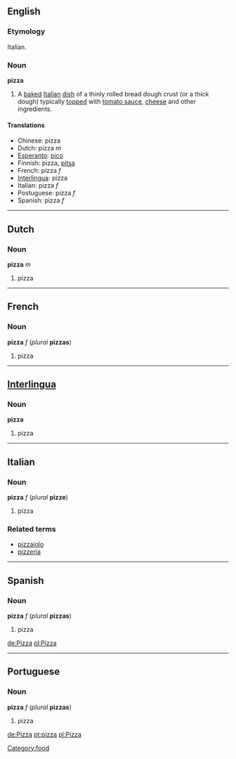 ==English==
===Etymology===
Italian.

===Noun===
'''pizza'''
# A [[baked]] [[Italian]] [[dish]] of a thinly rolled bread dough crust (or a thick dough) typically [[top]]ped with [[tomato sauce]], [[cheese]] and other ingredients.

====Translations====
*Chinese: pizza
*Dutch: pizza ''m''
*[[Esperanto]]: [[pico]]
*Finnish: pizza, [[pitsa]]
*French: pizza ''f''
*[[Interlingua]]: pizza
*Italian: pizza ''f''
*Postuguese: pizza ''f''
*Spanish: pizza ''f''

----

==Dutch==
===Noun===
'''pizza''' ''m''

#pizza

----
==French==
===Noun===
'''pizza''' ''f'' (''plural'' '''pizzas''')

#pizza

----

==[[Interlingua]]==
===Noun===
'''pizza'''

#pizza

----
==Italian==
===Noun===
'''pizza''' ''f'' (''plural'' '''pizze''')

#pizza

===Related terms===
*[[pizzaiolo]]
*[[pizzeria]]

----

==Spanish==
===Noun===
'''pizza''' ''f'' (''plural'' '''pizzas''')

#pizza

[[de:Pizza]]
[[pl:Pizza]]

----
==Portuguese==
===Noun===
'''pizza''' ''f'' (''plural'' '''pizzas''')

#pizza


[[de:Pizza]]
[[pt:pizza]]
[[pl:Pizza]]

[[Category:food]]